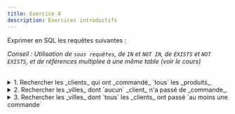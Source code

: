 ```yaml
---
title: Exercice 4
description: Exercices introductifs
---
```



Exprimer en SQL les requêtes suivantes :

_Conseil : Utilisation de `sous requêtes`, de `IN` et `NOT IN`, de `EXISTS` et `NOT EXISTS`, et de références multiplee à une même table (voir le cours)_

<br/>

<details>
<summary>1. Rechercher les _clients_ qui ont _commandé_ `tous` les _produits_.</summary>

<SQLiteQuery
 sqliteDB="public/sample/ecommerce/ecommerce-fr-erd-v2.sqlite"
 title="Clients"
 query= {`
    SELECT C.numero, C.nom
    FROM Clients C
    WHERE NOT EXISTS (
        SELECT P.numero FROM Produits P
        WHERE P.numero NOT IN (
            SELECT D.numeroProduit FROM Details D
            WHERE D.numeroCommande IN (
                SELECT COM.numero FROM Commandes COM
                WHERE COM.numeroClient = C.numero
            )
        )
    );
`}
/>

</details>

<details>
<summary>2. Rechercher les _villes_ dont `aucun` _client_ n'a passé de _commande_.</summary>

<SQLiteQuery
 sqliteDB="public/sample/ecommerce/ecommerce-fr-erd-v2.sqlite"
 title="Clients"
 query= {`
    SELECT DISTINCT ville FROM Clients
    WHERE ville NOT IN (
        SELECT DISTINCT ville FROM Clients C
        WHERE C.numero IN (
            SELECT COM.numeroClient FROM Commandes COM
        )
    );
`}
/>

</details>


<details>
<summary>3. Rechercher les _villes_ dont `tous` les _clients_ ont passé `au moins une commande`</summary>

<SQLiteQuery
 sqliteDB="public/sample/ecommerce/ecommerce-fr-erd-v2.sqlite"
 title="Clients"
 query= {`
    SELECT DISTINCT ville FROM Clients
    WHERE NOT EXISTS (
        SELECT C.numero FROM Clients C
        WHERE C.ville = Clients.ville
        AND NOT EXISTS (
            SELECT COM.numeroClient FROM Commandes COM
            WHERE COM.numeroClient = C.numero
        )
    );
`}
/>

</details>

